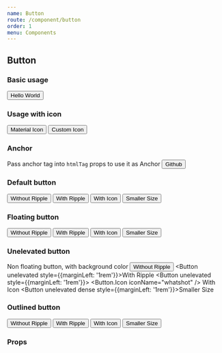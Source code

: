 ```yaml
---
name: Button
route: /component/button
order: 1
menu: Components
---
```



## Button

### Basic usage
<Playground>
  <Button>Hello World</Button>
</Playground>

### Usage with icon
<Playground>
  <Button><Button.Icon iconName="whatshot" />Material Icon</Button>
  <Button><LikeIcon className="mdc-button__icon" />Custom Icon</Button>
</Playground>

### Anchor
Pass anchor tag into `htmlTag` props to use it as Anchor
<Playground>
  <Button htmlTag='a' href="https://github.com/louis-pvs/mrcw" target="_blank">
    <GithubIcon className="mdc-button__icon" />Github
  </Button>
</Playground>

### Default button
<Playground>
  <Button ripple={false}>Without Ripple</Button>
  <Button style={{marginLeft: '1rem'}}>With Ripple</Button>
  <Button style={{marginLeft: '1rem'}}>
    <Button.Icon iconName="whatshot" />
    With Icon
  </Button>
  <Button dense style={{marginLeft: '1rem'}}>Smaller Size</Button>
</Playground>

### Floating button
<Playground>
  <Button raised ripple={false}>Without Ripple</Button>
  <Button raised style={{marginLeft: '1rem'}}>With Ripple</Button>
  <Button raised style={{marginLeft: '1rem'}}>
    <Button.Icon iconName="whatshot" />
    With Icon
  </Button>
  <Button raised dense style={{marginLeft: '1rem'}}>Smaller Size</Button>
</Playground>

### Unelevated button
Non floating button, with background color
<Playground>
  <Button unelevated ripple={false}>Without Ripple</Button>
  <Button unelevated style={{marginLeft: '1rem'}}>With Ripple</Button>
  <Button unelevated style={{marginLeft: '1rem'}}>
    <Button.Icon iconName="whatshot" />
    With Icon
  </Button>
  <Button unelevated dense style={{marginLeft: '1rem'}}>Smaller Size</Button>  
</Playground>

### Outlined button
<Playground>
  <Button outlined ripple={false}>Without Ripple</Button>
  <Button outlined style={{marginLeft: '1rem'}}>With Ripple</Button>
  <Button outlined style={{marginLeft: '1rem'}}>
    <Button.Icon iconName="whatshot" />
    With Icon
  </Button>
  <Button outlined dense style={{marginLeft: '1rem'}}>Smaller Size</Button>  
</Playground>

### Props
<PropsTable of={Button} />
